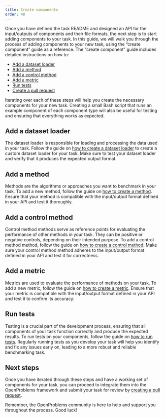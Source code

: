 ```yaml
---
title: Create components
order: 40
---
```


Once you have defined the task README and designed an API for the input/outputs of components and their file formats, the next step is to start adding components to your task. In this guide, we will walk you through the process of adding components to your new task, using the "create component" guide as a reference. The "create component" guide includes detailed instructions on how to:

- [Add a dataset loader](#add-a-dataset-loader)
- [Add a method](#add-a-method)
- [Add a control method](#add-a-control-method)
- [Add a metric](#add-a-metric)
- [Run tests](#run-tests)
- [Create a pull request](#create-pull-request)

Iterating over each of these steps will help you create the necessary components for your new task. Creating a small Bash script that runs an example component of each component type will also be useful for testing and ensuring that everything works as expected.

## Add a dataset loader

The dataset loader is responsible for loading and processing the data used in your task. Follow the guide on [how to create a dataset loader](/documentation/create_component/add_a_dataset.qmd) to create a custom dataset loader for your task. Make sure to test your dataset loader and verify that it produces the expected output format.

## Add a method

Methods are the algorithms or approaches you want to benchmark in your task. To add a new method, follow the guide on [how to create a method](/documentation/create_component/add_a_method.qmd). Ensure that your method is compatible with the input/output format defined in your API and test it thoroughly.

## Add a control method

Control method methods serve as reference points for evaluating the performance of other methods in your task. They can be positive or negative controls, depending on their intended purpose. To add a control method method, follow the guide on [how to create a control method](/documentation/create_component/add_a_baseline.qmd). Make sure your control method method adheres to the input/output format defined in your API and test it for correctness.

## Add a metric

Metrics are used to evaluate the performance of methods on your task. To add a new metric, follow the guide on [how to create a metric](/documentation/create_component/add_a_metric.qmd). Ensure that your metric is compatible with the input/output format defined in your API and test it to confirm its accuracy.

## Run tests

Testing is a crucial part of the development process, ensuring that all components of your task function correctly and produce the expected results. To run tests on your components, follow the guide on [how to run tests](/documentation/create_component/run_tests.qmd). Regularly running tests as you develop your task will help you identify and fix any issues early on, leading to a more robust and reliable benchmarking task.

## Next steps
Once you have iterated through these steps and have a working set of components for your task, you can proceed to integrate them into the OpenProblems framework and submit your task for review by [creating a pull request](/documentation/create_component/create_pull_request.qmd).

Remember, the OpenProblems community is here to help and support you throughout the process. Good luck!